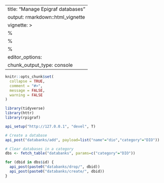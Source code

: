 
---
title: "Manage Epigraf databases"
output: rmarkdown::html_vignette
vignette: >
  %\VignetteIndexEntry{import}
  %\VignetteEncoding{UTF-8}
  %\VignetteEngine{knitr::rmarkdown}
editor_options: 
  chunk_output_type: console
---

```r
knitr::opts_chunk$set(
  collapse = TRUE,
  comment = "#>", 
  message = FALSE, 
  warning = FALSE
)

library(tidyverse)
library(httr)
library(rpigraf)

api_setup("http://127.0.0.1", "devel", T)

```



```r

# Create a database
api_post("databanks/add", payload=list("name"="dio","category"="DIO"))

# Clear databases in a category
dbs <- fetch_table("databanks", params=c("category"="DIO"))

for (dbid in dbs$id) {
  api_post(paste0("databanks/drop/", dbid))
  api_post(paste0("databanks/create/", dbid))
}


```

